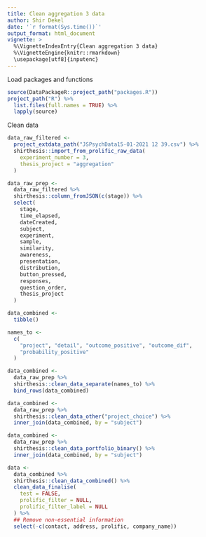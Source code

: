```yaml
---
title: Clean aggregation 3 data
author: Shir Dekel
date: '`r format(Sys.time())`'
output_format: html_document
vignette: >
  %\VignetteIndexEntry{Clean aggregation 3 data}
  %\VignetteEngine{knitr::rmarkdown}
  \usepackage[utf8]{inputenc}
---
```


Load packages and functions

```r
source(DataPackageR::project_path("packages.R"))
project_path("R") %>%
  list.files(full.names = TRUE) %>%
  lapply(source)
```

Clean data

```r
data_raw_filtered <-
  project_extdata_path("JSPsychData15-01-2021 12 39.csv") %>%
  shirthesis::import_from_prolific_raw_data(
    experiment_number = 3,
    thesis_project = "aggregation"
  )

data_raw_prep <-
  data_raw_filtered %>%
  shirthesis::column_fromJSON(c(stage)) %>%
  select(
    stage,
    time_elapsed,
    dateCreated,
    subject,
    experiment,
    sample,
    similarity,
    awareness,
    presentation,
    distribution,
    button_pressed,
    responses,
    question_order,
    thesis_project
  )

data_combined <-
  tibble()

names_to <-
  c(
    "project", "detail", "outcome_positive", "outcome_dif",
    "probability_positive"
  )

data_combined <-
  data_raw_prep %>%
  shirthesis::clean_data_separate(names_to) %>%
  bind_rows(data_combined)

data_combined <-
  data_raw_prep %>%
  shirthesis::clean_data_other("project_choice") %>%
  inner_join(data_combined, by = "subject")

data_combined <-
  data_raw_prep %>%
  shirthesis::clean_data_portfolio_binary() %>%
  inner_join(data_combined, by = "subject")

data <-
  data_combined %>%
  shirthesis::clean_data_combined() %>%
  clean_data_finalise(
    test = FALSE,
    prolific_filter = NULL,
    prolific_filter_label = NULL
  ) %>%
  ## Remove non-essential information
  select(-c(contact, address, prolific, company_name))
```


